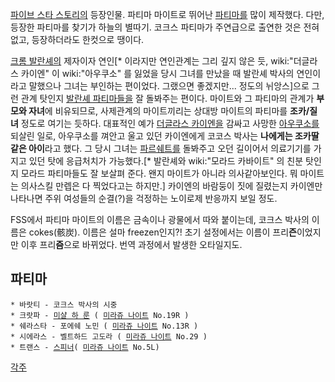 [[파이브 스타 스토리]]의 등장인물.
파티마 마이트로 뛰어난 [[파티마(파이브 스타 스토리)|파티마]]를 많이 제작했다. 다만, 등장한 파티마를 찾기가 하늘의 별따기. 코크스 파티마가 주연급으로 출연한 것은 전혀 없고, 등장하더라도 한컷으로 땡이다.

[[크롬 발란셰]]의 제자이자 연인[* 이라지만 연인관계는 그리 깊지 않은 듯, wiki:"더글라스 카이엔" 이 wiki:"아우쿠소" 를 잃었을 당시 그녀를 만났을 때 발란셰 박사의 연인이라고 말했으나 그녀는 부인하는 편이었다. 그랬으면 좋겠지만... 정도의 뉘앙스]으로 그런 관계 탓인지 [[발란셰 파티마]]들을 잘 돌봐주는 편이다. 마이트와 그 파티마의 관계가 '''부모와 자녀'''에 비유되므로, 사제관계의 마이트끼리는 상대방 마이트의 파티마를 '''조카/질녀''' 정도로 여기는 듯하다. 대표적인 예가 [[더글라스 카이엔]]을 감싸고 사망한 [[아우쿠소]]를 되살린 일로, 아우쿠소를 껴안고 울고 있던 카이엔에게 코코스 박사는 '''나에게는 조카딸 같은 아이'''라고 했다. 그 당시 그녀는 [[파르쉐트]]를 돌봐주고 오던 길이어서 의료기기를 가지고 있던 탓에 응급처치가 가능했다.[* 발란셰와 wiki:"모라드 카바이트" 의 친분 탓인지 모라드 파티마들도 잘 보살펴 준다. 왠지 마이트가 아니라 의사같아보인다. 뭐 마이트는 의사스킬 만렙은 다 찍었다고는 하지만.]
카이엔의 바람둥이 짓에 질렸는지 카이엔만 나타나면 주위 여성들의 순결(?)을 걱정하는 노이로제 반응까지 보일 정도. 

FSS에서 파티마 마이트의 이름은 금속이나 광물에서 따와 붙이는데, 코크스 박사의 이름은 cokes(骸炭). 이름은 설마 freezen인지?! 초기 설정에서는 이름이 프리'''즌'''이었지만 이후 프리'''즘'''으로 바뀌었다. 번역 과정에서 발생한 오타일지도.

== 파티마 ==
 * 바랏티 - 코크스 박사의 시중
 * 크랏파 - [[미샬 하 룬]] ( [[미라쥬 나이트]] No.19R ) 
 * 쉐라스타 - 포에쉐 노민 ( [[미라쥬 나이트]] No.13R )
 * 시에라스 - 벨트하드 고도라 ( [[미라쥬 나이트]] No.29 ) 
 * 트랜스 - [[휴즈레스 칼리|스피너]]( [[미라쥬 나이트]] No.5L)
[[각주]]
